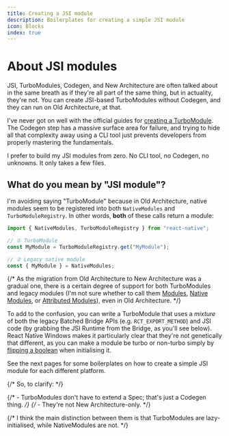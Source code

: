 ```yaml
---
title: Creating a JSI module
description: Boilerplates for creating a simple JSI module
icon: Blocks
index: true
---
```


# About JSI modules

JSI, TurboModules, Codegen, and New Architecture are often talked about in the same breath as if they're all part of the same thing, but in actuality, they're not. You can create JSI-based TurboModules without Codegen, and they can run on Old Architecture, at that.

I've never got on well with the official guides for [creating a TurboModule](https://reactnative.dev/docs/turbo-native-modules-introduction). The Codegen step has a massive surface area for failure, and trying to hide all that complexity away using a CLI tool just prevents developers from properly mastering the fundamentals.

I prefer to build my JSI modules from zero. No CLI tool, no Codegen, no unknowns. It only takes a few files.

## What do you mean by "JSI module"?

I'm avoiding saying "TurboModule" because in Old Architecture, native modules seem to be registered into both `NativeModules` and `TurboModuleRegistry`. In other words, **both** of these calls return a module:

```ts
import { NativeModules, TurboModuleRegistry } from "react-native";

// ① TurboModule
const MyModule = TurboModuleRegistry.get("MyModule");

// ② Legacy native module
const { MyModule } = NativeModules;
```

{/* As the migration from Old Architecture to New Architecture was a gradual one, there is a certain degree of support for both TurboModules and legacy modules (I'm not sure whether to call them [Modules](https://github.com/microsoft/react-native-windows/blob/614427434ed1c122d4b10af098d2b50740e83f73/vnext/Microsoft.ReactNative.Cxx/ModuleRegistration.cpp#L23), [Native Modules](https://github.com/microsoft/react-native-windows/blob/614427434ed1c122d4b10af098d2b50740e83f73/vnext/Shared/NativeModuleProvider.h#L34), or [Attributed Modules](https://github.com/microsoft/react-native-windows/blob/614427434ed1c122d4b10af098d2b50740e83f73/vnext/Microsoft.ReactNative.Cxx/ModuleRegistration.cpp#L18)), even in Old Architecture. */}

To add to the confusion, you can write a TurboModule that uses a _mixture_ of both the legacy Batched Bridge APIs (e.g. `RCT_EXPORT_METHOD`) and JSI code (by grabbing the JSI Runtime from the Bridge, as you'll see below). React Native Windows makes it particularly clear that they're not genetically that different, as you can make a module be turbo or non-turbo simply by [flipping a boolean](https://github.com/microsoft/react-native-windows/blob/614427434ed1c122d4b10af098d2b50740e83f73/packages/integration-test-app/windows/integrationtest/ReactPackageProvider.cpp#L15) when initialising it.

See the next pages for some boilerplates on how to create a simple JSI module for each different platform.

{/* So, to clarify: */}

{/* - TurboModules don't have to extend a Spec; that's just a Codegen thing. */}
{/* - They're not New Architecture-only. */}

{/* I think the main distinction between them is that TurboModules are lazy-initialised, while NativeModules are not. */}

<DocsCategory />
